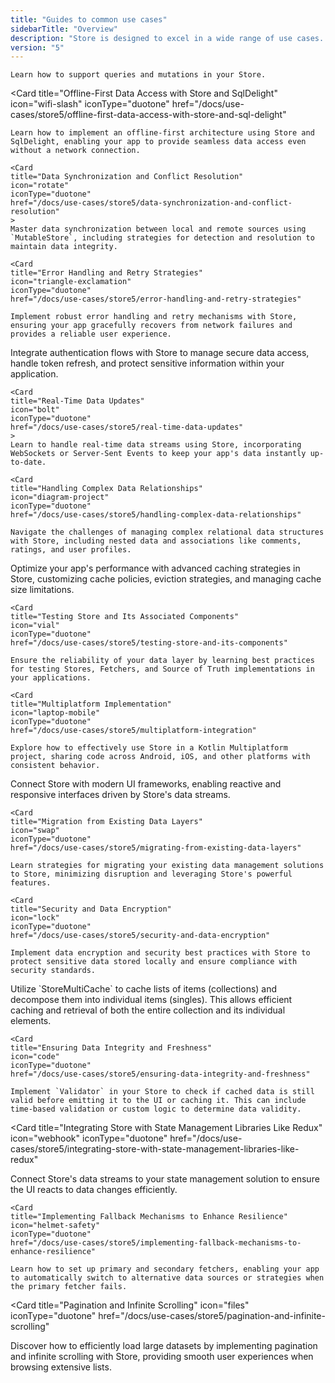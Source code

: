 ```yaml
---
title: "Guides to common use cases"
sidebarTitle: "Overview"
description: "Store is designed to excel in a wide range of use cases. Explore these in-depth production guides to learn how to build common use cases with Store."
version: "5"
---
```


<CardGroup cols={3}>
  <Card
    title="Handling CRUD Operations"
    icon="pencil"
    iconType="duotone"
    href="/docs/use-cases/store5/setting-up-store-for-crud-operations"
    
  >
    Learn how to support queries and mutations in your Store.
  </Card>

  <Card
    title="Offline-First Data Access with Store and SqlDelight"
    icon="wifi-slash"
    iconType="duotone"
    href="/docs/use-cases/store5/offline-first-data-access-with-store-and-sql-delight"
    
  >
    Learn how to implement an offline-first architecture using Store and SqlDelight, enabling your app to provide seamless data access even without a network connection.
  </Card>
  
    <Card
    title="Data Synchronization and Conflict Resolution"
    icon="rotate"
    iconType="duotone"
    href="/docs/use-cases/store5/data-synchronization-and-conflict-resolution"
    >
    Master data synchronization between local and remote sources using `MutableStore`, including strategies for detection and resolution to maintain data integrity.

  </Card>

    <Card
    title="Error Handling and Retry Strategies"
    icon="triangle-exclamation"
    iconType="duotone"
    href="/docs/use-cases/store5/error-handling-and-retry-strategies"

>

    Implement robust error handling and retry mechanisms with Store, ensuring your app gracefully recovers from network failures and provides a reliable user experience.

  </Card>
  <Card
    title="Authentication and Secure Data Access"
    icon="user-shield"
    iconType="duotone"
    href="/docs/use-cases/store5/authentication-and-secure-data-access"
  >
    Integrate authentication flows with Store to manage secure data access, handle token refresh, and protect sensitive information within your application.
  </Card>

    <Card
    title="Real-Time Data Updates"
    icon="bolt"
    iconType="duotone"
    href="/docs/use-cases/store5/real-time-data-updates"
    >
    Learn to handle real-time data streams using Store, incorporating WebSockets or Server-Sent Events to keep your app's data instantly up-to-date.

  </Card>

    <Card
    title="Handling Complex Data Relationships"
    icon="diagram-project"
    iconType="duotone"
    href="/docs/use-cases/store5/handling-complex-data-relationships"

>

    Navigate the challenges of managing complex relational data structures with Store, including nested data and associations like comments, ratings, and user profiles.

  </Card>
  <Card
    title="Advanced Caching Strategies"
    icon="gauge-simple-high"
    iconType="duotone"
    href="/docs/use-cases/store5/advanced-caching-strategies"
  >
    Optimize your app's performance with advanced caching strategies in Store, customizing cache policies, eviction strategies, and managing cache size limitations.
  </Card>

    <Card
    title="Testing Store and Its Associated Components"
    icon="vial"
    iconType="duotone"
    href="/docs/use-cases/store5/testing-store-and-its-components"

>

    Ensure the reliability of your data layer by learning best practices for testing Stores, Fetchers, and Source of Truth implementations in your applications.

  </Card>

    <Card
    title="Multiplatform Implementation"
    icon="laptop-mobile"
    iconType="duotone"
    href="/docs/use-cases/store5/multiplatform-integration"

>

    Explore how to effectively use Store in a Kotlin Multiplatform project, sharing code across Android, iOS, and other platforms with consistent behavior.

  </Card>
  <Card
    title="Integration with Jetpack Compose and SwiftUI"
    icon="layer-group"
    iconType="duotone"
    href="/docs/use-cases/store5/integration-with-jetpack-compose-and-swift-ui"
  >
    Connect Store with modern UI frameworks, enabling reactive and responsive interfaces driven by Store's data streams.
  </Card>

    <Card
    title="Migration from Existing Data Layers"
    icon="swap"
    iconType="duotone"
    href="/docs/use-cases/store5/migrating-from-existing-data-layers"

>

    Learn strategies for migrating your existing data management solutions to Store, minimizing disruption and leveraging Store's powerful features.

  </Card>

    <Card
    title="Security and Data Encryption"
    icon="lock"
    iconType="duotone"
    href="/docs/use-cases/store5/security-and-data-encryption"

>

    Implement data encryption and security best practices with Store to protect sensitive data stored locally and ensure compliance with security standards.

  </Card>
  <Card
    title="Working with Non-Paginated Lists"
    icon="list"
    iconType="duotone"
    href="/docs/use-cases/store5/working-with-non-paginated-lists"
  >
    Utilize `StoreMultiCache` to cache lists of items (collections) and decompose them into individual items (singles). This allows efficient caching and retrieval of both the entire collection and its individual elements.
  </Card>

    <Card
    title="Ensuring Data Integrity and Freshness"
    icon="code"
    iconType="duotone"
    href="/docs/use-cases/store5/ensuring-data-integrity-and-freshness"

>

    Implement `Validator` in your Store to check if cached data is still valid before emitting it to the UI or caching it. This can include time-based validation or custom logic to determine data validity.

  </Card>

<Card
  title="Integrating Store with State Management Libraries Like Redux"
  icon="webhook"
  iconType="duotone"
  href="/docs/use-cases/store5/integrating-store-with-state-management-libraries-like-redux"
>
  Connect Store's data streams to your state management solution to ensure the
  UI reacts to data changes efficiently.
</Card>

    <Card
    title="Implementing Fallback Mechanisms to Enhance Resilience"
    icon="helmet-safety"
    iconType="duotone"
    href="/docs/use-cases/store5/implementing-fallback-mechanisms-to-enhance-resilience"

>

    Learn how to set up primary and secondary fetchers, enabling your app to automatically switch to alternative data sources or strategies when the primary fetcher fails.

  </Card>

<Card
  title="Pagination and Infinite Scrolling"
  icon="files"
  iconType="duotone"
  href="/docs/use-cases/store5/pagination-and-infinite-scrolling"
>
  Discover how to efficiently load large datasets by implementing pagination and
  infinite scrolling with Store, providing smooth user experiences when browsing
  extensive lists.
</Card>

</CardGroup>
